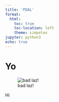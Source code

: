 ```yaml
---
title: 'PDAL'
format:
  html:
    toc: true
    toc-location: left
    theme: simpelex
jupyter: python3
echo: true
---
```


# Yo
![bad laz!](img/las_bad.png)

Hi